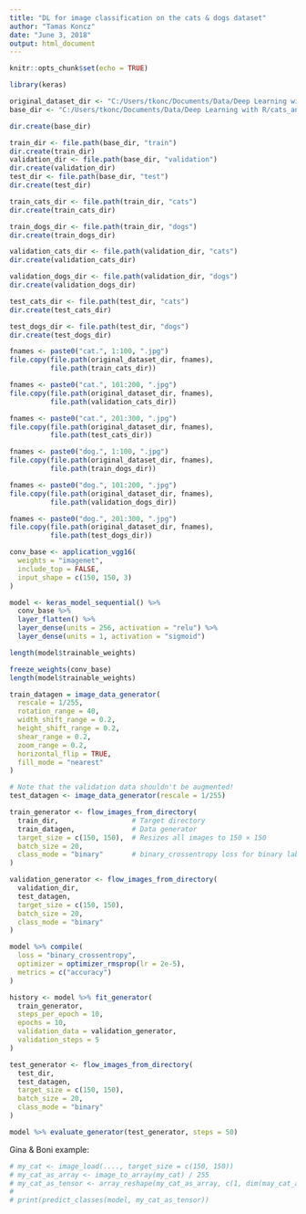 ```yaml
---
title: "DL for image classification on the cats & dogs dataset"
author: "Tamas Koncz"
date: "June 3, 2018"
output: html_document
---
```


```r
knitr::opts_chunk$set(echo = TRUE)
```

```r
library(keras)
```


```r
original_dataset_dir <- "C:/Users/tkonc/Documents/Data/Deep Learning with R/train/train"
base_dir <- "C:/Users/tkonc/Documents/Data/Deep Learning with R/cats_and_dogs_small"

dir.create(base_dir)

train_dir <- file.path(base_dir, "train")
dir.create(train_dir)
validation_dir <- file.path(base_dir, "validation")
dir.create(validation_dir)
test_dir <- file.path(base_dir, "test")
dir.create(test_dir)

train_cats_dir <- file.path(train_dir, "cats")
dir.create(train_cats_dir)

train_dogs_dir <- file.path(train_dir, "dogs")
dir.create(train_dogs_dir)

validation_cats_dir <- file.path(validation_dir, "cats")
dir.create(validation_cats_dir)

validation_dogs_dir <- file.path(validation_dir, "dogs")
dir.create(validation_dogs_dir)

test_cats_dir <- file.path(test_dir, "cats")
dir.create(test_cats_dir)

test_dogs_dir <- file.path(test_dir, "dogs")
dir.create(test_dogs_dir)

fnames <- paste0("cat.", 1:100, ".jpg")
file.copy(file.path(original_dataset_dir, fnames), 
          file.path(train_cats_dir)) 

fnames <- paste0("cat.", 101:200, ".jpg")
file.copy(file.path(original_dataset_dir, fnames), 
          file.path(validation_cats_dir))

fnames <- paste0("cat.", 201:300, ".jpg")
file.copy(file.path(original_dataset_dir, fnames),
          file.path(test_cats_dir))

fnames <- paste0("dog.", 1:100, ".jpg")
file.copy(file.path(original_dataset_dir, fnames),
          file.path(train_dogs_dir))

fnames <- paste0("dog.", 101:200, ".jpg")
file.copy(file.path(original_dataset_dir, fnames),
          file.path(validation_dogs_dir)) 

fnames <- paste0("dog.", 201:300, ".jpg")
file.copy(file.path(original_dataset_dir, fnames),
          file.path(test_dogs_dir))
```



```r
conv_base <- application_vgg16(
  weights = "imagenet",
  include_top = FALSE,
  input_shape = c(150, 150, 3)
)
```


```r
model <- keras_model_sequential() %>% 
  conv_base %>% 
  layer_flatten() %>% 
  layer_dense(units = 256, activation = "relu") %>% 
  layer_dense(units = 1, activation = "sigmoid")
```


```r
length(model$trainable_weights)

freeze_weights(conv_base)
length(model$trainable_weights)
```

```r
train_datagen = image_data_generator(
  rescale = 1/255,
  rotation_range = 40,
  width_shift_range = 0.2,
  height_shift_range = 0.2,
  shear_range = 0.2,
  zoom_range = 0.2,
  horizontal_flip = TRUE,
  fill_mode = "nearest"
)
```


```r
# Note that the validation data shouldn't be augmented!
test_datagen <- image_data_generator(rescale = 1/255)  

train_generator <- flow_images_from_directory(
  train_dir,                  # Target directory  
  train_datagen,              # Data generator
  target_size = c(150, 150),  # Resizes all images to 150 × 150
  batch_size = 20,
  class_mode = "binary"       # binary_crossentropy loss for binary labels
)

validation_generator <- flow_images_from_directory(
  validation_dir,
  test_datagen,
  target_size = c(150, 150),
  batch_size = 20,
  class_mode = "binary"
)

model %>% compile(
  loss = "binary_crossentropy",
  optimizer = optimizer_rmsprop(lr = 2e-5),
  metrics = c("accuracy")
)

history <- model %>% fit_generator(
  train_generator,
  steps_per_epoch = 10,
  epochs = 10,
  validation_data = validation_generator,
  validation_steps = 5
)
```

```r
test_generator <- flow_images_from_directory(
  test_dir,
  test_datagen,
  target_size = c(150, 150),
  batch_size = 20,
  class_mode = "binary"
)
```

```r
model %>% evaluate_generator(test_generator, steps = 50)
```


Gina & Boni example:
```r
# my_cat <- image_load(...., target_size = c(150, 150))
# my_cat_as_array <- image_to_array(my_cat) / 255
# my_cat_as_tensor <- array_reshape(my_cat_as_array, c(1, dim(may_cat_as_array)))
# 
# print(predict_classes(model, my_cat_as_tensor))
```


